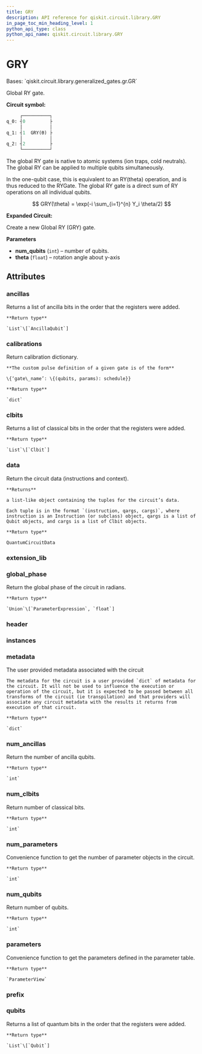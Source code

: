 ```yaml
---
title: GRY
description: API reference for qiskit.circuit.library.GRY
in_page_toc_min_heading_level: 1
python_api_type: class
python_api_name: qiskit.circuit.library.GRY
---
```


# GRY

<Class id="qiskit.circuit.library.GRY" isDedicatedPage={true} github="https://github.com/qiskit/qiskit/tree/stable/0.20/qiskit/circuit/library/generalized_gates/gr.py" signature="GRY(num_qubits, theta)">
  Bases: `qiskit.circuit.library.generalized_gates.gr.GR`

  Global RY gate.

  **Circuit symbol:**

  ```python
       ┌──────────┐
  q_0: ┤0         ├
       │          │
  q_1: ┤1  GRY(ϴ) ├
       │          │
  q_2: ┤2         ├
       └──────────┘
  ```

  The global RY gate is native to atomic systems (ion traps, cold neutrals). The global RY can be applied to multiple qubits simultaneously.

  In the one-qubit case, this is equivalent to an RY(theta) operation, and is thus reduced to the RYGate. The global RY gate is a direct sum of RY operations on all individual qubits.

$$
GRY(\theta) = \exp(-i \sum_{i=1}^{n} Y_i \theta/2)
$$

  **Expanded Circuit:**

  Create a new Global RY (GRY) gate.

  **Parameters**

  *   **num\_qubits** (`int`) – number of qubits.
  *   **theta** (`float`) – rotation angle about y-axis

  ## Attributes

  ### ancillas

  <Attribute id="qiskit.circuit.library.GRY.ancillas" name="ancillas">
    Returns a list of ancilla bits in the order that the registers were added.

    **Return type**

    `List`\[`AncillaQubit`]
  </Attribute>

  ### calibrations

  <Attribute id="qiskit.circuit.library.GRY.calibrations" name="calibrations">
    Return calibration dictionary.

    **The custom pulse definition of a given gate is of the form**

    \{‘gate\_name’: \{(qubits, params): schedule}}

    **Return type**

    `dict`
  </Attribute>

  ### clbits

  <Attribute id="qiskit.circuit.library.GRY.clbits" name="clbits">
    Returns a list of classical bits in the order that the registers were added.

    **Return type**

    `List`\[`Clbit`]
  </Attribute>

  ### data

  <Attribute id="qiskit.circuit.library.GRY.data" name="data">
    Return the circuit data (instructions and context).

    **Returns**

    a list-like object containing the tuples for the circuit’s data.

    Each tuple is in the format `(instruction, qargs, cargs)`, where instruction is an Instruction (or subclass) object, qargs is a list of Qubit objects, and cargs is a list of Clbit objects.

    **Return type**

    QuantumCircuitData
  </Attribute>

  ### extension\_lib

  <Attribute id="qiskit.circuit.library.GRY.extension_lib" name="extension_lib" attributeValue="= 'include &#x22;qelib1.inc&#x22;;'" />

  ### global\_phase

  <Attribute id="qiskit.circuit.library.GRY.global_phase" name="global_phase">
    Return the global phase of the circuit in radians.

    **Return type**

    `Union`\[`ParameterExpression`, `float`]
  </Attribute>

  ### header

  <Attribute id="qiskit.circuit.library.GRY.header" name="header" attributeValue="= 'OPENQASM 2.0;'" />

  ### instances

  <Attribute id="qiskit.circuit.library.GRY.instances" name="instances" attributeValue="= 9" />

  ### metadata

  <Attribute id="qiskit.circuit.library.GRY.metadata" name="metadata">
    The user provided metadata associated with the circuit

    The metadata for the circuit is a user provided `dict` of metadata for the circuit. It will not be used to influence the execution or operation of the circuit, but it is expected to be passed between all transforms of the circuit (ie transpilation) and that providers will associate any circuit metadata with the results it returns from execution of that circuit.

    **Return type**

    `dict`
  </Attribute>

  ### num\_ancillas

  <Attribute id="qiskit.circuit.library.GRY.num_ancillas" name="num_ancillas">
    Return the number of ancilla qubits.

    **Return type**

    `int`
  </Attribute>

  ### num\_clbits

  <Attribute id="qiskit.circuit.library.GRY.num_clbits" name="num_clbits">
    Return number of classical bits.

    **Return type**

    `int`
  </Attribute>

  ### num\_parameters

  <Attribute id="qiskit.circuit.library.GRY.num_parameters" name="num_parameters">
    Convenience function to get the number of parameter objects in the circuit.

    **Return type**

    `int`
  </Attribute>

  ### num\_qubits

  <Attribute id="qiskit.circuit.library.GRY.num_qubits" name="num_qubits">
    Return number of qubits.

    **Return type**

    `int`
  </Attribute>

  ### parameters

  <Attribute id="qiskit.circuit.library.GRY.parameters" name="parameters">
    Convenience function to get the parameters defined in the parameter table.

    **Return type**

    `ParameterView`
  </Attribute>

  ### prefix

  <Attribute id="qiskit.circuit.library.GRY.prefix" name="prefix" attributeValue="= 'circuit'" />

  ### qubits

  <Attribute id="qiskit.circuit.library.GRY.qubits" name="qubits">
    Returns a list of quantum bits in the order that the registers were added.

    **Return type**

    `List`\[`Qubit`]
  </Attribute>
</Class>

